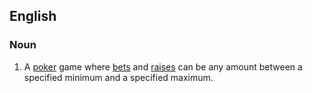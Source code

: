 ==English==

===Noun===
{{en-noun}}

# {{lb|en|poker}} A [[poker]] game where [[bets]] and [[raises]] can be any amount between a specified minimum and a specified maximum.